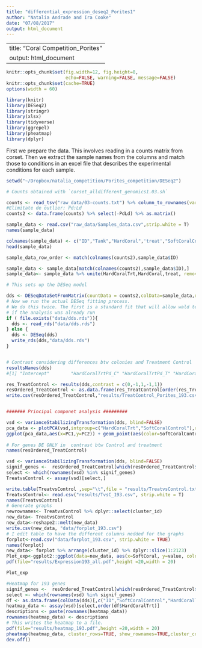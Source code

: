 ```yaml
---
title: "differential_expression_deseq2_Porites1"
author: "Natalia Andrade and Ira Cooke"
date: "07/08/2017"
output: html_document
---
```

---
title: "Coral Competition_Porites"
output: html_document
---

```r
knitr::opts_chunk$set(fig.width=12, fig.height=8,
                      echo=FALSE, warning=FALSE, message=FALSE)
knitr::opts_chunk$set(cache=TRUE)
options(width = 60)

library(knitr)
library(DESeq2)
library(stringr)
library(xlsx)
library(tidyverse)
library(ggrepel)
library(pheatmap)
library(dplyr)
```

First we prepare the data.  This involves reading in a counts matrix from corset.  Then we extract the sample names from the columns and match those to conditions in an excel file that describes the experimental conditions for each sample.

```r
setwd("~/Dropbox/natalia_competition/Porites_competition/DESeq2")

# Counts obtained with `corset_alldifferent_genomics1.03.sh`

counts <- read_tsv("raw_data/03-counts.txt") %>% column_to_rownames(var="X1") %>% as.matrix()
#Elimitate de outlier: Pd:Ld
counts2 <- data.frame(counts) %>% select(-PdLd) %>% as.matrix()

sample_data <- read.csv("raw_data/Samples_data.csv",strip.white = T)
names(sample_data)

colnames(sample_data) <- c("ID","Tank","HardCoral",'treat',"SoftCoralControl","PCA")
head(sample_data)

sample_data_row_order <- match(colnames(counts2),sample_data$ID)

sample_data <- sample_data[match(colnames(counts2),sample_data$ID),]
sample_data<- sample_data %>% unite(HardCoralTrt,HardCoral,treat, remove=FALSE)

# This sets up the DESeq model

dds <- DESeqDataSetFromMatrix(countData = counts2,colData=sample_data,design = ~HardCoralTrt)
# Now we run the actual DESeq fitting process. 
# We do this twice. The first is a standard fit that will allow wald tests between specific conditions. 
# if the analysis was already run
if ( file.exists("data/dds.rds")){
  dds <- read_rds("data/dds.rds")
} else {
  dds <- DESeq(dds)
  write_rds(dds,"data/dds.rds")
}


# Contrast considering differences btw colonies and Treatment Control
resultsNames(dds)
#[1] "Intercept"        "HardCoralTrtPd_C" "HardCoralTrtPd_T" "HardCoralTrtPf_C" "HardCoralTrtPf_T"

res_TreatControl <- results(dds,contrast = c(0,-1,1,-1,1))
resOrdered_TreatControl <- as.data.frame(res_TreatControl[order(res_TreatControl$padj),]) %>% add_rownames("cluster_id") %>% filter(padj<0.1) # 193 genes DE
write.csv(resOrdered_TreatControl,"results/TreatControl_Porites_193.csv")


####### Principal componet analysis #########

vsd <- varianceStabilizingTransformation(dds, blind=FALSE)
pca_data <- plotPCA(vsd,intgroup=c("HardCoralTrt","SoftCoralControl"),returnData=TRUE)
ggplot(pca_data,aes(x=PC1,y=PC2)) + geom_point(aes(color=SoftCoralControl,shape=HardCoralTrt),size=4) + geom_label_repel(aes(label=group))  + theme(text = element_text(size=20))
  
# For genes DE ONLY in  contrast btw Control and treatment
names(resOrdered_TreatControl)

vsd <- varianceStabilizingTransformation(dds, blind=FALSE)
signif_genes <-  resOrdered_TreatControl[which(resOrdered_TreatControl$padj<0.1),]$cluster_id
select <- which(rownames(vsd) %in% signif_genes)
TreatvsControl <- assay(vsd)[select,]

write.table(TreatvsControl ,sep="\t",file = "results/TreatvsControl.txt",row.names = TRUE,quote = FALSE)
TreatvsControl<- read.csv("results/TvsC_193.csv", strip.white = T)
names(TreatvsControl) 
# Generate graphs 
newrownames<- TreatvsControl %>% dplyr::select(cluster_id)
new_data<- TreatvsControl
new_data<-reshape2::melt(new_data)
write.csv(new_data, "data/forplot_193.csv") 
# I edit table to have the different columns nedded for the graphs
forplot<-read.csv("data/forplot_193.csv", strip.white = TRUE)
names(forplot)
new_data<- forplot %>% arrange(cluster_id) %>% dplyr::slice(1:2123)
Plot_exp<-ggplot2::ggplot(data=new_data, aes(x=SoftCoral, y=value, colour=HardCoral)) + geom_point(aes(shape=Treat)) + facet_wrap(~cluster_id, scales = "free")  
pdf(file="results/Expression193_all.pdf",height =20,width = 20)

Plot_exp

#Heatmap for 193 genes
signif_genes <-  resOrdered_TreatControl[which(resOrdered_TreatControl$padj<0.1),]$cluster_id
select <- which(rownames(vsd) %in% signif_genes)
df <- as.data.frame(colData(dds)[,c("ID","SoftCoralControl","HardCoralTrt")])
heatmap_data <- assay(vsd)[select,order(df$HardCoralTrt)]
descriptions <- paste(rownames(heatmap_data))
rownames(heatmap_data) <- descriptions
# This writes the heatmap to a file.  
pdf(file="results/heatmap_193.pdf",height =20,width = 20)
pheatmap(heatmap_data, cluster_rows=TRUE, show_rownames=TRUE,cluster_cols=FALSE)
dev.off()  
```